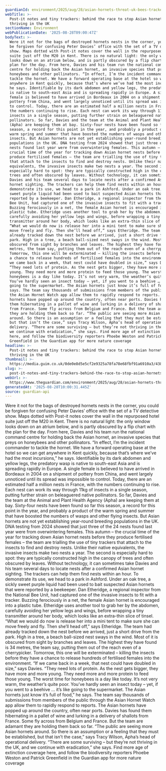 ```yaml
---
guardianId: environment/2025/aug/28/asian-hornets-threat-uk-bees-trackers-teamwork-aoe
webTitle: >-
  Post-it notes and tiny trackers: behind the race to stop Asian hornets
  thriving in the UK
sectionName: Environment
webPublicationDate: '2025-08-28T09:00:47Z'
bodyText: >-
  Were it not for the bags of destroyed hornets nests in the corner, you could
  be forgiven for confusing Peter Davies’ office with the set of a TV detective
  show. Maps dotted with Post-it notes cover the wall in the repurposed hotel
  suite just off the M20 in Kent. There is no natural light: the only window
  looks down on an atrium below, and is partly obscured by a flip chart with the
  plan for the day. From here, Davies and his team run the national command
  centre for holding back the Asian hornet, an invasive species that preys on
  honeybees and other pollinators. “In effect, I’m the incident commander to
  tackle the hornet. We have a forward operating base at the hotel so we can get
  anywhere in Kent quickly, because that’s where we’ve had the most incursions,”
  he says. Identifiable by its dark abdomen and yellow legs, the predatory wasp
  is native to south-east Asia and is spreading rapidly in Europe. A single
  female is believed to have arrived in Bordeaux in 2004 on a shipment of
  pottery from China, and went largely unnoticed until its spread was impossible
  to control. Today, there are an estimated half a million nests in France, with
  the numbers continuing to rise. Each nest can work its way through 11kg of
  insects in a single season, putting further strain on beleaguered native
  pollinators. So far, Davies and the team at the Animal and Plant Health Agency
  (Apha) are keeping them at bay. Sixty-four nests have been found so far this
  season, a record for this point in the year, and probably a product of the
  warm spring and summer that have boosted the numbers of wasps and other flying
  insects. But Asian hornets are not yet establishing year-round breeding
  populations in the UK. DNA testing from 2024 showed that just three of the 24
  nests found last year were from overwintering females. This autumn – the
  crucial time of the year for tracking down Asian hornet nests before they
  produce fertilised females – the team are trialling the use of tiny trackers
  that attach to the insects to find and destroy nests. Unlike their native
  equivalents, the invasive insects make two nests a year. The second is
  especially hard to spot: they are typically constructed high in the canopy of
  trees and often obscured by leaves. Without technology, it can sometimes take
  Davies and his team several days to locate nests after a confirmed Asian
  hornet sighting. The trackers can help them find nests within an hour. To
  demonstrate its use, we head to a park in Ashford. Under an oak tree, a sickly
  sweet purple liquid had been used to bait suspected Asian hornets that were
  reported by a beekeeper. Dan Etheridge, a regional inspector from the National
  Bee Unit, had captured one of the invasive insects to fit with a tracker.
  Buzzing ferociously in a net, the female Asian hornet is encouraged into a
  plastic tube. Etheridge uses another tool to grab her by the abdomen,
  carefully avoiding her yellow legs and wings, before wrapping a tiny
  transmitter around her body, which looks like an extra-thin slice of tinsel.
  “What we would do now is release her into a mini tent to make sure she can
  move freely and fly. Then she’ll head off,” says Etheridge. The team had
  already tracked down the nest before we arrived, just a short drive from the
  park. High in a tree, a beach ball-sized nest sways in the wind. Most of it is
  obscured from sight by branches and leaves. The highest they have found is 34
  metres, the team say, putting them out of the reach even of a cherrypicker.
  Tomorrow, this one will be exterminated – killing the insects before they have
  a chance to release hundreds of fertilised females into the environment. “If
  we came back in a week, that nest could have doubled in size,” says Davies.
  “They need lots of protein. As the nest gets bigger, they have more and more
  young. They need more and more protein to feed those young. The worst time for
  honeybees is a day like today. It’s not very warm, the weather’s quite poor.
  You’ve hardly seen an insect today – yet, if you went to a beehive … it’s like
  going to the supermarket. The Asian hornets just know it’s full of food,” he
  says. The team say thousands of submissions from members of the public through
  the Asian Hornet Watch app allow them to rapidly respond to reports. The Asian
  hornets have popped up around the country, often near ports. Davies has found
  them hibernating in a pallet of wine and lurking in a delivery of shallots
  from France. Some fly across from Belgium and France. But the team are adamant
  they are holding them back so far. “The public are seeing more Asian hornets
  around. So there is an assumption or a feeling that they must be established,
  but that isn’t the case,” says Tracy Wilson, Apha’s head of operational
  delivery. “There are some surviving – but they’re not thriving in the UK, and
  we continue with eradication,” she says. Find more age of extinction coverage
  here, and follow the biodiversity reporters Phoebe Weston and Patrick
  Greenfield in the Guardian app for more nature coverage
headline: >-
  Post-it notes and tiny trackers: behind the race to stop Asian hornets
  thriving in the UK
thumbnail: >-
  https://media.guim.co.uk/0de0e8d5e5cf2e9325a78fa78e68fbf91a6910a3/438_0_4381_3505/500.jpg
slug: >-
  post-it-notes-and-tiny-trackers-behind-the-race-to-stop-asian-hornets-thriving-in-the-uk
webUrl: >-
  https://www.theguardian.com/environment/2025/aug/28/asian-hornets-threat-uk-bees-trackers-teamwork-aoe
generatedAt: '2025-08-28T10:00:31.445Z'
source: guardian-api
---
```

Were it not for the bags of destroyed hornets nests in the corner, you could be forgiven for confusing Peter Davies’ office with the set of a TV detective show. Maps dotted with Post-it notes cover the wall in the repurposed hotel suite just off the M20 in Kent. There is no natural light: the only window looks down on an atrium below, and is partly obscured by a flip chart with the plan for the day. From here, Davies and his team run the national command centre for holding back the Asian hornet, an invasive species that preys on honeybees and other pollinators. “In effect, I’m the incident commander to tackle the hornet. We have a forward operating base at the hotel so we can get anywhere in Kent quickly, because that’s where we’ve had the most incursions,” he says. Identifiable by its dark abdomen and yellow legs, the predatory wasp is native to south-east Asia and is spreading rapidly in Europe. A single female is believed to have arrived in Bordeaux in 2004 on a shipment of pottery from China, and went largely unnoticed until its spread was impossible to control. Today, there are an estimated half a million nests in France, with the numbers continuing to rise. Each nest can work its way through 11kg of insects in a single season, putting further strain on beleaguered native pollinators. So far, Davies and the team at the Animal and Plant Health Agency (Apha) are keeping them at bay. Sixty-four nests have been found so far this season, a record for this point in the year, and probably a product of the warm spring and summer that have boosted the numbers of wasps and other flying insects. But Asian hornets are not yet establishing year-round breeding populations in the UK. DNA testing from 2024 showed that just three of the 24 nests found last year were from overwintering females. This autumn – the crucial time of the year for tracking down Asian hornet nests before they produce fertilised females – the team are trialling the use of tiny trackers that attach to the insects to find and destroy nests. Unlike their native equivalents, the invasive insects make two nests a year. The second is especially hard to spot: they are typically constructed high in the canopy of trees and often obscured by leaves. Without technology, it can sometimes take Davies and his team several days to locate nests after a confirmed Asian hornet sighting. The trackers can help them find nests within an hour. To demonstrate its use, we head to a park in Ashford. Under an oak tree, a sickly sweet purple liquid had been used to bait suspected Asian hornets that were reported by a beekeeper. Dan Etheridge, a regional inspector from the National Bee Unit, had captured one of the invasive insects to fit with a tracker. Buzzing ferociously in a net, the female Asian hornet is encouraged into a plastic tube. Etheridge uses another tool to grab her by the abdomen, carefully avoiding her yellow legs and wings, before wrapping a tiny transmitter around her body, which looks like an extra-thin slice of tinsel. “What we would do now is release her into a mini tent to make sure she can move freely and fly. Then she’ll head off,” says Etheridge. The team had already tracked down the nest before we arrived, just a short drive from the park. High in a tree, a beach ball-sized nest sways in the wind. Most of it is obscured from sight by branches and leaves. The highest they have found is 34 metres, the team say, putting them out of the reach even of a cherrypicker. Tomorrow, this one will be exterminated – killing the insects before they have a chance to release hundreds of fertilised females into the environment. “If we came back in a week, that nest could have doubled in size,” says Davies. “They need lots of protein. As the nest gets bigger, they have more and more young. They need more and more protein to feed those young. The worst time for honeybees is a day like today. It’s not very warm, the weather’s quite poor. You’ve hardly seen an insect today – yet, if you went to a beehive … it’s like going to the supermarket. The Asian hornets just know it’s full of food,” he says. The team say thousands of submissions from members of the public through the Asian Hornet Watch app allow them to rapidly respond to reports. The Asian hornets have popped up around the country, often near ports. Davies has found them hibernating in a pallet of wine and lurking in a delivery of shallots from France. Some fly across from Belgium and France. But the team are adamant they are holding them back so far. “The public are seeing more Asian hornets around. So there is an assumption or a feeling that they must be established, but that isn’t the case,” says Tracy Wilson, Apha’s head of operational delivery. “There are some surviving – but they’re not thriving in the UK, and we continue with eradication,” she says. Find more age of extinction coverage here, and follow the biodiversity reporters Phoebe Weston and Patrick Greenfield in the Guardian app for more nature coverage
